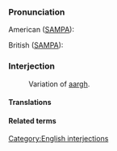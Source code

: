 ===Pronunciation===

American ([[SAMPA]]):

British ([[SAMPA]]):

===Interjection===

: Variation of [[aargh]].



====Translations====


====Related terms====

[[Category:English interjections]]